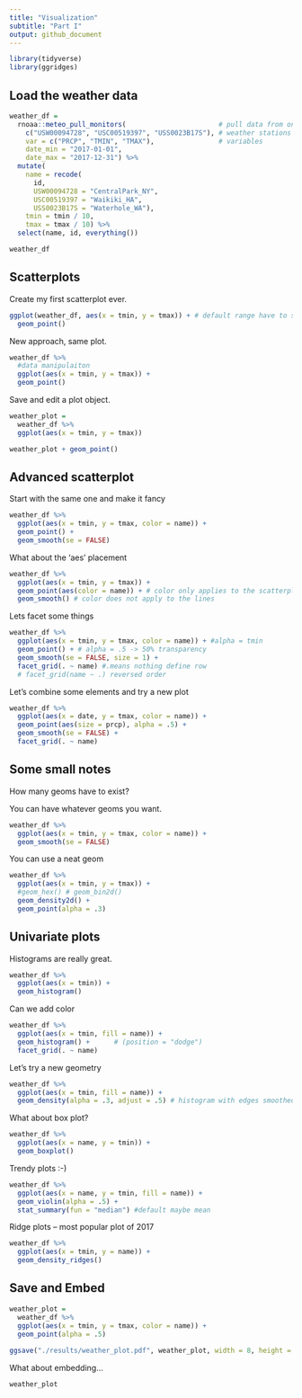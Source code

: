 ```yaml
---
title: "Visualization"
subtitle: "Part I"
output: github_document
---
```


```r
library(tidyverse)
library(ggridges)
```

## Load the weather data

```r
weather_df = 
  rnoaa::meteo_pull_monitors(                       # pull data from online
    c("USW00094728", "USC00519397", "USS0023B17S"), # weather stations
    var = c("PRCP", "TMIN", "TMAX"),                # variables
    date_min = "2017-01-01",
    date_max = "2017-12-31") %>%
  mutate(
    name = recode(
      id, 
      USW00094728 = "CentralPark_NY", 
      USC00519397 = "Waikiki_HA",
      USS0023B17S = "Waterhole_WA"),
    tmin = tmin / 10,
    tmax = tmax / 10) %>%
  select(name, id, everything())

weather_df
```


## Scatterplots

Create my first scatterplot ever.

```r
ggplot(weather_df, aes(x = tmin, y = tmax)) + # default range have to set geometry
  geom_point()  
```

New approach, same plot.

```r
weather_df %>% 
  #data manipulaiton
  ggplot(aes(x = tmin, y = tmax)) +
  geom_point()
```

Save and edit a plot object.

```r
weather_plot = 
  weather_df %>% 
  ggplot(aes(x = tmin, y = tmax)) 

weather_plot + geom_point()
```

## Advanced scatterplot

Start with the same one and make it fancy

```r
weather_df %>% 
  ggplot(aes(x = tmin, y = tmax, color = name)) +
  geom_point() +
  geom_smooth(se = FALSE)
```

What about the 'aes' placement

```r
weather_df %>% 
  ggplot(aes(x = tmin, y = tmax)) +
  geom_point(aes(color = name)) + # color only applies to the scatterplot
  geom_smooth() # color does not apply to the lines 
```

Lets facet some things

```r
weather_df %>% 
  ggplot(aes(x = tmin, y = tmax, color = name)) + #alpha = tmin
  geom_point() + # alpha = .5 -> 50% transparency  
  geom_smooth(se = FALSE, size = 1) +
  facet_grid(. ~ name) #.means nothing define row
  # facet_grid(name ~ .) reversed order
```

Let's combine some elements and try a new plot

```r
weather_df %>% 
  ggplot(aes(x = date, y = tmax, color = name)) +
  geom_point(aes(size = prcp), alpha = .5) +
  geom_smooth(se = FALSE) +
  facet_grid(. ~ name)
```


##  Some small notes

How many geoms have to exist? 

You can have whatever geoms you want.

```r
weather_df %>% 
  ggplot(aes(x = tmin, y = tmax, color = name)) +
  geom_smooth(se = FALSE)
```

You can use a neat geom

```r
weather_df %>% 
  ggplot(aes(x = tmin, y = tmax)) +
  #geom_hex() # geom_bin2d()
  geom_density2d() +
  geom_point(alpha = .3)
```

## Univariate plots

Histograms are really great.

```r
weather_df %>% 
  ggplot(aes(x = tmin)) +
  geom_histogram()
```

Can we add color

```r
weather_df %>% 
  ggplot(aes(x = tmin, fill = name)) +
  geom_histogram() +      # (position = "dodge")
  facet_grid(. ~ name)
```

Let's try a new geometry

```r
weather_df %>% 
  ggplot(aes(x = tmin, fill = name)) +
  geom_density(alpha = .3, adjust = .5) # histogram with edges smoothed adjust can give more information
```

What about box plot?

```r
weather_df %>% 
  ggplot(aes(x = name, y = tmin)) +
  geom_boxplot()
```

Trendy plots :-)

```r
weather_df %>% 
  ggplot(aes(x = name, y = tmin, fill = name)) +
  geom_violin(alpha = .5) +
  stat_summary(fun = "median") #default maybe mean
```

Ridge plots -- most popular plot of 2017

```r
weather_df %>% 
  ggplot(aes(x = tmin, y = name)) +
  geom_density_ridges()
```

## Save and Embed 
```r
weather_plot = 
  weather_df %>% 
  ggplot(aes(x = tmin, y = tmax, color = name)) +
  geom_point(alpha = .5)
  
ggsave("./results/weather_plot.pdf", weather_plot, width = 8, height = 5)
```

What about embedding...

```r
weather_plot
```

